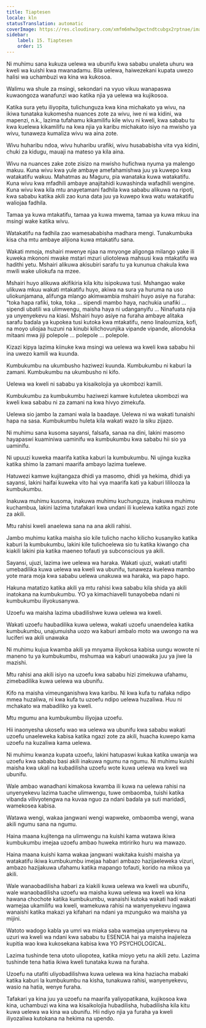 ```yaml
---
title: Tiaptesen
locale: kln
statusTranslation: automatic
coverImage: https://res.cloudinary.com/xmfm6mhw3gwctndtcubgx2rptnae/image/upload/v1740337243/small_cover_educacion_fundamental_a051170f1c.webp
sidebar:
    label: 15. Tiaptesen
    order: 15
---
```

Ni muhimu sana kukuza uelewa wa ubunifu kwa sababu unaleta uhuru wa kweli wa kuishi kwa mwanadamu. Bila uelewa, haiwezekani kupata uwezo halisi wa uchambuzi wa kina wa kukosoa.

Walimu wa shule za msingi, sekondari na vyuo vikuu wanapaswa kuwaongoza wanafunzi wao katika njia ya uelewa wa kujikosoa.

Katika sura yetu iliyopita, tulichunguza kwa kina michakato ya wivu, na ikiwa tunataka kukomesha nuances zote za wivu, iwe ni wa kidini, wa mapenzi, n.k., lazima tufahamu kikamilifu kile wivu ni kweli, kwa sababu tu kwa kuelewa kikamilifu na kwa njia ya karibu michakato isiyo na mwisho ya wivu, tunaweza kumaliza wivu wa aina zote.

Wivu huharibu ndoa, wivu huharibu urafiki, wivu husababisha vita vya kidini, chuki za kidugu, mauaji na mateso ya kila aina.

Wivu na nuances zake zote zisizo na mwisho hufichwa nyuma ya malengo makuu. Kuna wivu kwa yule ambaye amefahamishwa juu ya kuwepo kwa watakatifu wakuu. Mahatmas au Maguru, pia wanataka kuwa watakatifu. Kuna wivu kwa mfadhili ambaye anajitahidi kuwashinda wafadhili wengine. Kuna wivu kwa kila mtu anayetamani fadhila kwa sababu alikuwa na ripoti, kwa sababu katika akili zao kuna data juu ya kuwepo kwa watu watakatifu waliojaa fadhila.

Tamaa ya kuwa mtakatifu, tamaa ya kuwa mwema, tamaa ya kuwa mkuu ina msingi wake katika wivu.

Watakatifu na fadhila zao wamesababisha madhara mengi. Tunakumbuka kisa cha mtu ambaye alijiona kuwa mtakatifu sana.

Wakati mmoja, mshairi mwenye njaa na mnyonge aligonga milango yake ili kuweka mkononi mwake mstari mzuri uliotolewa mahsusi kwa mtakatifu wa hadithi yetu. Mshairi alikuwa akisubiri sarafu tu ya kununua chakula kwa mwili wake uliokufa na mzee.

Mshairi huyo alikuwa akifikiria kila kitu isipokuwa tusi. Mshangao wake ulikuwa mkuu wakati mtakatifu huyo, akiwa na sura ya huruma na uso uliokunjamana, alifunga mlango akimwambia mshairi huyo asiye na furaha: "toka hapa rafiki, toka, toka ... sipendi mambo haya, nachukia unafiki ... sipendi ubatili wa ulimwengu, maisha haya ni udanganyifu ... Ninafuata njia ya unyenyekevu na kiasi. Mshairi huyo asiye na furaha ambaye alitaka sarafu badala ya kupokea tusi kutoka kwa mtakatifu, neno linaloumiza, kofi, na moyo uliojaa huzuni na kinubi kilichovunjika vipande vipande, aliondoka mitaani mwa jiji polepole ... polepole ... polepole.

Kizazi kipya lazima kiinuke kwa msingi wa uelewa wa kweli kwa sababu hii ina uwezo kamili wa kuunda.

Kumbukumbu na ukumbusho haziwezi kuunda. Kumbukumbu ni kaburi la zamani. Kumbukumbu na ukumbusho ni kifo.

Uelewa wa kweli ni sababu ya kisaikolojia ya ukombozi kamili.

Kumbukumbu za kumbukumbu haziwezi kamwe kutuletea ukombozi wa kweli kwa sababu ni za zamani na kwa hivyo zimekufa.

Uelewa sio jambo la zamani wala la baadaye. Uelewa ni wa wakati tunaishi hapa na sasa. Kumbukumbu huleta kila wakati wazo la siku zijazo.

Ni muhimu sana kusoma sayansi, falsafa, sanaa na dini, lakini masomo hayapaswi kuaminiwa uaminifu wa kumbukumbu kwa sababu hii sio ya uaminifu.

Ni upuuzi kuweka maarifa katika kaburi la kumbukumbu. Ni ujinga kuzika katika shimo la zamani maarifa ambayo lazima tuelewe.

Hatuwezi kamwe kujitangaza dhidi ya masomo, dhidi ya hekima, dhidi ya sayansi, lakini haifai kuweka vito hai vya maarifa kati ya kaburi lililooza la kumbukumbu.

Inakuwa muhimu kusoma, inakuwa muhimu kuchunguza, inakuwa muhimu kuchambua, lakini lazima tutafakari kwa undani ili kuelewa katika ngazi zote za akili.

Mtu rahisi kweli anaelewa sana na ana akili rahisi.

Jambo muhimu katika maisha sio kile tulicho nacho kilicho kusanyiko katika kaburi la kumbukumbu, lakini kile tulichoelewa sio tu katika kiwango cha kiakili lakini pia katika maeneo tofauti ya subconscious ya akili.

Sayansi, ujuzi, lazima iwe uelewa wa haraka. Wakati ujuzi, wakati utafiti umebadilika kuwa uelewa wa kweli wa ubunifu, tunaweza kuelewa mambo yote mara moja kwa sababu uelewa unakuwa wa haraka, wa papo hapo.

Hakuna matatizo katika akili ya mtu rahisi kwa sababu kila shida ya akili inatokana na kumbukumbu. YO ya kimachiavelli tunayobeba ndani ni kumbukumbu iliyokusanywa.

Uzoefu wa maisha lazima ubadilishwe kuwa uelewa wa kweli.

Wakati uzoefu haubadilika kuwa uelewa, wakati uzoefu unaendelea katika kumbukumbu, unajumuisha uozo wa kaburi ambalo moto wa uwongo na wa luciferi wa akili unawaka

Ni muhimu kujua kwamba akili ya mnyama iliyokosa kabisa uungu wowote ni maneno tu ya kumbukumbu, mshumaa wa kaburi unaowaka juu ya jiwe la mazishi.

Mtu rahisi ana akili isiyo na uzoefu kwa sababu hizi zimekuwa ufahamu, zimebadilika kuwa uelewa wa ubunifu.

Kifo na maisha vimeunganishwa kwa karibu. Ni kwa kufa tu nafaka ndipo mmea huzaliwa, ni kwa kufa tu uzoefu ndipo uelewa huzaliwa. Huu ni mchakato wa mabadiliko ya kweli.

Mtu mgumu ana kumbukumbu iliyojaa uzoefu.

Hii inaonyesha ukosefu wao wa uelewa wa ubunifu kwa sababu wakati uzoefu unaeleweka kabisa katika ngazi zote za akili, huacha kuwepo kama uzoefu na kuzaliwa kama uelewa.

Ni muhimu kwanza kupata uzoefu, lakini hatupaswi kukaa katika uwanja wa uzoefu kwa sababu basi akili inakuwa ngumu na ngumu. Ni muhimu kuishi maisha kwa ukali na kubadilisha uzoefu wote kuwa uelewa wa kweli wa ubunifu.

Wale ambao wanadhani kimakosa kwamba ili kuwa na uelewa rahisi na unyenyekevu lazima tuache ulimwengu, tuwe ombaomba, tuishi katika vibanda vilivyotengwa na kuvaa nguo za ndani badala ya suti maridadi, wamekosea kabisa.

Watawa wengi, wakaa jangwani wengi wapweke, ombaomba wengi, wana akili ngumu sana na ngumu.

Haina maana kujitenga na ulimwengu na kuishi kama watawa ikiwa kumbukumbu imejaa uzoefu ambao huweka mtiririko huru wa mawazo.

Haina maana kuishi kama wakaa jangwani wakitaka kuishi maisha ya watakatifu ikiwa kumbukumbu imejaa habari ambazo hazijaeleweka vizuri, ambazo hazijakuwa ufahamu katika mapango tofauti, korido na mikoa ya akili.

Wale wanaobadilisha habari za kiakili kuwa uelewa wa kweli wa ubunifu, wale wanaobadilisha uzoefu wa maisha kuwa uelewa wa kweli wa kina hawana chochote katika kumbukumbu, wanaishi kutoka wakati hadi wakati wamejaa ukamilifu wa kweli, wamekuwa rahisi na wanyenyekevu ingawa wanaishi katika makazi ya kifahari na ndani ya mzunguko wa maisha ya mijini.

Watoto wadogo kabla ya umri wa miaka saba wamejaa unyenyekevu na uzuri wa kweli wa ndani kwa sababu tu ESENCIA hai ya maisha inajieleza kupitia wao kwa kukosekana kabisa kwa YO PSYCHOLOGICAL.

Lazima tushinde tena utoto uliopotea, katika mioyo yetu na akili zetu. Lazima tushinde tena hatia ikiwa kweli tunataka kuwa na furaha.

Uzoefu na utafiti uliyobadilishwa kuwa uelewa wa kina haziacha mabaki katika kaburi la kumbukumbu na kisha, tunakuwa rahisi, wanyenyekevu, wasio na hatia, wenye furaha.

Tafakari ya kina juu ya uzoefu na maarifa yaliyopatikana, kujikosoa kwa kina, uchambuzi wa kina wa kisaikolojia hubadilisha, hubadilisha kila kitu kuwa uelewa wa kina wa ubunifu. Hii ndiyo njia ya furaha ya kweli iliyozaliwa kutokana na hekima na upendo.

